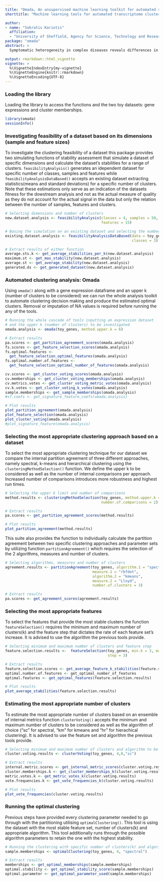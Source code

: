```yaml
---
title: "Omada, An unsupervised machine learning toolkit for automated sample clustering of gene expression profiles"
shorttitle: "Machine learning tools for automated transcriptome clustering analysis"

author: 
- name: "Sokratis Kariotis"
  affiliation: 
  - "University of Sheffield, Agency for Science, Technology and Research (A*STAR)"
package: "omada"
abstract: >
  Symptomatic heterogeneity in complex diseases reveals differences in molecular states that need to be investigated. However, selecting the numerous parameters of an exploratory clustering analysis in RNA profiling studies requires deep understanding of machine learning and extensive computational experimentation. Tools that assist with such decisions without prior field knowledge are nonexistent and further gene association analyses need to be performed independently. We have developed a suite of tools to automate these processes and make robust unsupervised clustering of transcriptomic data more accessible through automated machine learning based functions. The efficiency of each tool was tested with four datasets characterised by different expression signal strengths. Our toolkit’s decisions reflected the real number of stable partitions in datasets where the subgroups are discernible. Even in datasets with less clear biological distinctions, stable subgroups with different expression profiles and clinical associations were found.

output: rmarkdown::html_vignette
vignette: >
  %\VignetteIndexEntry{my-vignette}
  %\VignetteEngine{knitr::rmarkdown}
  %\VignetteEncoding{UTF-8}
---
```


### Loading the library
Loading the library to access the functions and the two toy datasets: gene expressions and cluster memberships.

```r
library(omada)
sessionInfo()
```

### Investigating feasibility of a dataset based on its dimensions (sample and feature sizes)
To investigate the clustering feasibility of a dataset this package provides two simulating functions of stability assessment that simulate a dataset of specific dimensions and calculate the dataset's stabilities for a range of clusters. `feasibilityAnalysis()` generates an idependent dataset for specific number of classes, samples and features while `feasibilityAnalysisDataBased()` accepts an existing dataset extracting statistics(means and standard deviations) for a specific number of clusters. Note that these estimations only serve as an indication of the datasets fitness for the dowstream analysis and not as the actual measure of quality as they do not account for the actual signal in the data but only the relation between the number of samples, features and clusters.

```r
# Selecting dimensions and number of clusters
new.dataset.analysis <- feasibilityAnalysis(classes = 4, samples = 50, 
                                            features = 15)

# Basing the simulation on an existing dataset and selecting the number of clusters
existing.dataset.analysis <- feasibilityAnalysisDataBased(data = toy_genes, 
                                                          classes = 3)

# Extract results of either function
average.sts.k <- get_average_stabilities_per_k(new.dataset.analysis)
maximum.st <- get_max_stability(new.dataset.analysis)
average.st <- get_average_stability(new.dataset.analysis)
generated.ds <- get_generated_dataset(new.dataset.analysis)
```

### Automated clustering analysis: Omada
Using `omada()` along with a gene expression dataframe and an upper k (number 
of clusters to be considered) we can run the whole analysis toolkit to automate 
clustering decision making and produce the estimated optimal clusters. Removal 
or imputation of NA values is required before running the any of the tools.

```r
# Running the whole cascade of tools inputting an expression dataset 
# and the upper k (number of clusters) to be investigated
omada.analysis <- omada(toy_genes, method.upper.k = 6)

# Extract results
pa.scores <- get_partition_agreement_scores(omada.analysis)
fs.scores <- get_feature_selection_scores(omada.analysis)
fs.optimal.features <- 
  get_feature_selection_optimal_features(omada.analysis)
fs.optimal.number.of.features <- 
  get_feature_selection_optimal_number_of_features(omada.analysis)

cv.scores <- get_cluster_voting_scores(omada.analysis)
cv.memberships <- get_cluster_voting_memberships(omada.analysis)
cv.metrics.votes <- get_cluster_voting_metric_votes(omada.analysis)
cv.k.votes <- get_cluster_voting_k_votes(omada.analysis)
sample.memberships <- get_sample_memberships(omada.analysis)
#sf.coefs <- get_signature_feature_coefs(omada.analysis)

# Plot results
plot_partition_agreement(omada.analysis)
plot_feature_selection(omada.analysis)
plot_cluster_voting(omada.analysis)
#plot_signature_feature(omada.analysis)
```

### Selecting the most appropriate clustering approach based on a dataset
To select the most appropriate clustering technique for our dataset we compare the internal partition agreement of three different approaches, namely spectral, k-means and hierarchical clustering using the `clusteringMethodSelection()` function. We define the upper k to be considered as well as the number of internal comparisons per approach. Increased number of comparisons introduces more robustness and highest run times.

```r
# Selecting the upper k limit and number of comparisons
method.results <- clusteringMethodSelection(toy_genes, method.upper.k = 3, 
                                            number.of.comparisons = 2)

# Extract results
pa.scores <- get_partition_agreement_scores(method.results)

# Plot results
plot_partition_agreement(method.results)
```

This suite also provides the function to individually calculate the partition agreement between two specific clustering approaches and parameter sets by utilizing function `partitionAgreement()` which requires the selection of the 2 algorithms, measures and number of clusters.

```r
# Selecting algorithms, measures and number of clusters
agreement.results <- partitionAgreement(toy_genes, algorithm.1 = "spectral", 
                                        measure.1 = "rbfdot", 
                                        algorithm.2 = "kmeans",
                                        measure.2 = "Lloyd", 
                                        number.of.clusters = 3)

# Extract results
pa.scores <- get_agreement_scores(agreement.results)
```

### Selecting the most appropriate features
To select the features that provide the most stable clusters the function `featureSelection()` requires the minimum and maximum number of clusters(k) and the feature step that dictates the rate of each feature set's increase. It is advised to use the  algorithm the previous tools provide.

```r
# Selecting minimum and maximum number of clusters and feature step
feature.selection.results <-  featureSelection(toy_genes, min.k = 3, max.k = 6,
                                               step = 3)

# Extract results
feature.selection.scores <- get_average_feature_k_stabilities(feature.selection.results)
optimal.number.of.features <- get_optimal_number_of_features
optimal.features <- get_optimal_features(feature.selection.results)

# Plot results
plot_average_stabilities(feature.selection.results)
```

### Estimating the most appropriate number of clusters
To estimate the most appropriate number of clusters based on an ensemble of internal metrics function `clusterVoting()` accepts the minimum and maximum number of clusters to be considered as well as the algorithm of choice ("sc" for spectral, "km" for kmeans and "hr" for hierachical clustering). It is advised to use the feature set and algorithm the previous tools provide.

```r
# Selecting minimum and maximum number of clusters and algorithm to be used
cluster.voting.results <- clusterVoting(toy_genes, 4,8,"sc")

# Extract results
internal.metric.scores <- get_internal_metric_scores(cluster.voting.results)
cluster.memberships.k <- get_cluster_memberships_k(cluster.voting.results)
metric.votes.k <- get_metric_votes_k(cluster.voting.results)
vote.frequencies.k <- get_vote_frequencies_k(cluster.voting.results)

# Plot results
plot_vote_frequencies(cluster.voting.results)
```

### Running the optimal clustering
Previous steps have provided every clustering parameter needed to go through with the partitioning utilising `optimalClustering()`. This tool is using the dataset with the most stable feature set, number of clusters(k) and appropriate algorithm. This tool additionally runs through the possible algorithm parameters to retain the one with the highest stability.

```r
# Running the clustering with specific number of clusters(k) and algorithm 
sample.memberships <- optimalClustering(toy_genes, 4, "spectral")

# Extract results
memberships <- get_optimal_memberships(sample.memberships)
optimal.stability <- get_optimal_stability_score(sample.memberships)
optimal.parameter <- get_optimal_parameter_used(sample.memberships)
```